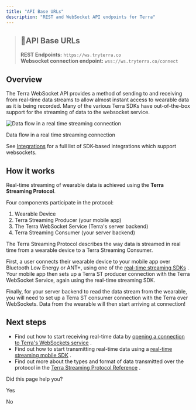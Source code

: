 ```yaml
---
title: "API Base URLs"
description: "REST and WebSocket API endpoints for Terra"
---
```

> ## 📘API Base URLs
> 
> **REST Endpoints:** `https://ws.tryterra.co`  
> **Websocket connection endpoint:** `wss://ws.tryterra.co/connect`

## Overview

The Terra WebSocket API provides a method of sending to and receiving from real-time data streams to allow almost instant access to wearable data as it is being recorded. Many of the various Terra SDKs have out-of-the-box support for the streaming of data to the websocket service.

![Data flow in a real time streaming connection](https://files.readme.io/51e8eaf-image.png)

Data flow in a real time streaming connection

See [Integrations](/reference/integrations-1)
 for a full list of SDK-based integrations which support websockets.

## How it works

Real-time streaming of wearable data is achieved using the **Terra Streaming Protocol**.

Four components participate in the protocol:

1.  Wearable Device
2.  Terra Streaming Producer (your mobile app)
3.  The Terra WebSocket Service (Terra's server backend)
4.  Terra Streaming Consumer (your server backend)

The Terra Streaming Protocol describes the way data is streamed in real time from a wearable device to a Terra Streaming Consumer.

First, a user connects their wearable device to your mobile app over Bluetooth Low Energy or ANT+, using one of the [real-time streaming SDKs](/docs/connect-stream)
. Your mobile app then sets up a Terra ST producer connection with the Terra WebSocket Service, again using the real-time streaming SDK.

Finally, for your server backend to read the data stream from the wearable, you will need to set up a Terra ST consumer connection with the Terra over WebSockets. Data from the wearable will then start arriving at connection!

## Next steps

*   Find out how to start receiving real-time data by [opening a connection to Terra's WebSockets service](/docs/terra-streaming-protocol)
    .
*   Find out how to start transmitting real-time data using a [real-time streaming mobile SDK](/docs/connect-stream)
    .
*   Find out more about the types and format of data transmitted over the protocol in the [Terra Streaming Protocol Reference](/reference/terra-streaming-reference)
    .

Did this page help you?

Yes

No